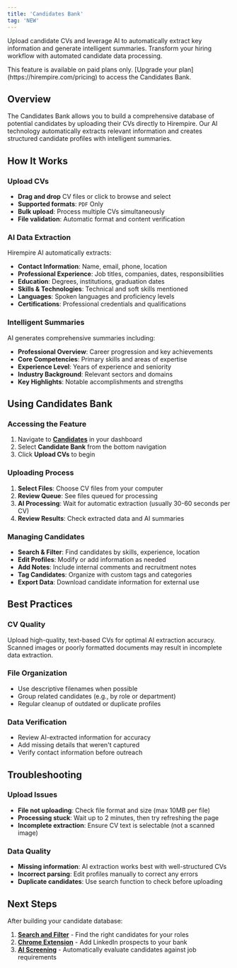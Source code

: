 ```yaml
---
title: 'Candidates Bank'
tag: 'NEW'
---
```


Upload candidate CVs and leverage AI to automatically extract key information and generate intelligent summaries. Transform your hiring workflow with automated candidate data processing.

<Warning>
This feature is available on paid plans only. [Upgrade your plan](https://hirempire.com/pricing) to access the Candidates Bank.
</Warning>

## Overview

The Candidates Bank allows you to build a comprehensive database of potential candidates by uploading their CVs directly to Hirempire. Our AI technology automatically extracts relevant information and creates structured candidate profiles with intelligent summaries.

## How It Works

### Upload CVs
- **Drag and drop** CV files or click to browse and select
- **Supported formats**: `PDF` Only 
- **Bulk upload**: Process multiple CVs simultaneously
- **File validation**: Automatic format and content verification

### AI Data Extraction
Hirempire AI automatically extracts:
- **Contact Information**: Name, email, phone, location
- **Professional Experience**: Job titles, companies, dates, responsibilities
- **Education**: Degrees, institutions, graduation dates
- **Skills & Technologies**: Technical and soft skills mentioned
- **Languages**: Spoken languages and proficiency levels
- **Certifications**: Professional credentials and qualifications

### Intelligent Summaries
AI generates comprehensive summaries including:
- **Professional Overview**: Career progression and key achievements
- **Core Competencies**: Primary skills and areas of expertise
- **Experience Level**: Years of experience and seniority
- **Industry Background**: Relevant sectors and domains
- **Key Highlights**: Notable accomplishments and strengths

## Using Candidates Bank

### Accessing the Feature
1. Navigate to [**Candidates**](https://hirempire.com/candidates) in your dashboard
2. Select **Candidate Bank** from the bottom navigation
3. Click **Upload CVs** to begin

### Uploading Process
1. **Select Files**: Choose CV files from your computer
2. **Review Queue**: See files queued for processing
3. **AI Processing**: Wait for automatic extraction (usually 30-60 seconds per CV)
4. **Review Results**: Check extracted data and AI summaries

### Managing Candidates
- **Search & Filter**: Find candidates by skills, experience, location
- **Edit Profiles**: Modify or add information as needed
- **Add Notes**: Include internal comments and recruitment notes
- **Tag Candidates**: Organize with custom tags and categories
- **Export Data**: Download candidate information for external use

## Best Practices

### CV Quality
<Tip>
Upload high-quality, text-based CVs for optimal AI extraction accuracy. Scanned images or poorly formatted documents may result in incomplete data extraction.
</Tip>

### File Organization
- Use descriptive filenames when possible
- Group related candidates (e.g., by role or department)
- Regular cleanup of outdated or duplicate profiles

### Data Verification
- Review AI-extracted information for accuracy
- Add missing details that weren't captured
- Verify contact information before outreach

## Troubleshooting

### Upload Issues
- **File not uploading**: Check file format and size (max 10MB per file)
- **Processing stuck**: Wait up to 2 minutes, then try refreshing the page
- **Incomplete extraction**: Ensure CV text is selectable (not a scanned image)

### Data Quality
- **Missing information**: AI extraction works best with well-structured CVs
- **Incorrect parsing**: Edit profiles manually to correct any errors
- **Duplicate candidates**: Use search function to check before uploading

## Next Steps

After building your candidate database:
1. **[Search and Filter](/candidates/candidates)** - Find the right candidates for your roles
2. **[Chrome Extension](/candidates/chrome)** - Add LinkedIn prospects to your bank
3. **[AI Screening](/ai-features/ai-screening)** - Automatically evaluate candidates against job requirements